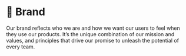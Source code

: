 
# 🌈 Brand

Our brand reflects who we are and how we want our users to feel when they use our products. It’s the unique combination of our mission and values, and principles that drive our promise to unleash the potential of every team.

<br/>

<Cards>
  <Card  title="🏳️ Mission" href="/documentation/brand/mission" />
  <Card  title="👁️ Vision" href="/documentation/brand/vision" />
  <Card  title="❤️ Values" href="/documentation/brand/values" />
</Cards>